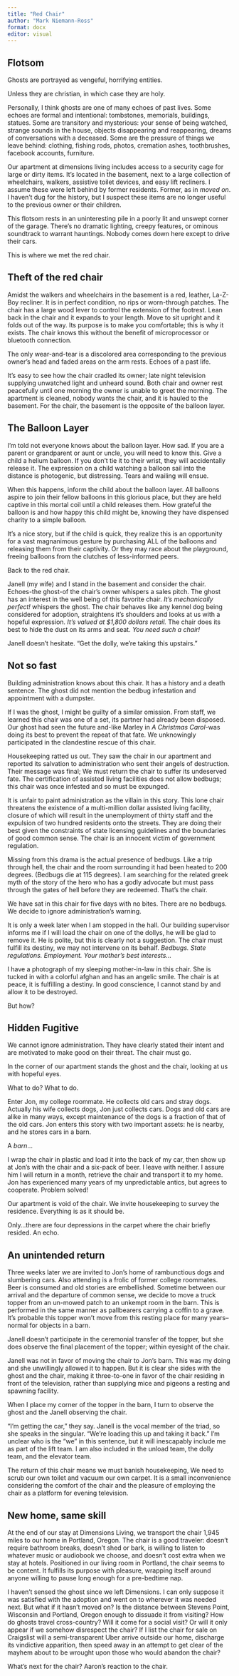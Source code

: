 ```yaml
---
title: "Red Chair"
author: "Mark Niemann-Ross"
format: docx
editor: visual
---
```


## Flotsom

Ghosts are portrayed as vengeful, horrifying entities.

Unless they are christian, in which case they are holy.

Personally, I think ghosts are one of many echoes of past lives. Some echoes are formal and intentional: tombstones, memorials, buildings, statues. Some are transitory and mysterious: your sense of being watched, strange sounds in the house, objects disappearing and reappearing, dreams of conversations with a deceased. Some are the pressure of things we leave behind: clothing, fishing rods, photos, cremation ashes, toothbrushes, facebook accounts, furniture.

Our apartment at dimensions living includes access to a security cage for large or dirty items. It's located in the basement, next to a large collection of wheelchairs, walkers, assistive toilet devices, and easy lift recliners. I assume these were left behind by former residents. Former, as in *moved on*. I haven't dug for the history, but I suspect these items are no longer useful to the previous owner or their children.

This flotsom rests in an uninteresting pile in a poorly lit and unswept corner of the garage. There's no dramatic lighting, creepy features, or ominous soundtrack to warrant hauntings. Nobody comes down here except to drive their cars.

This is where we met the red chair.

## Theft of the red chair

Amidst the walkers and wheelchairs in the basement is a red, leather, La-Z-Boy recliner. It is in perfect condition, no rips or worn-through patches. The chair has a large wood lever to control the extension of the footrest. Lean back in the chair and it expands to your length. Move to sit upright and it folds out of the way. Its purpose is to make you comfortable; this is why it exists. The chair knows this without the benefit of microprocessor or bluetooth connection.

The only wear-and-tear is a discolored area corresponding to the previous owner's head and faded areas on the arm rests. Echoes of a past life.

It's easy to see how the chair cradled its owner; late night television supplying unwatched light and unheard sound. Both chair and owner rest peacefully until one morning the owner is unable to greet the morning. The apartment is cleaned, nobody wants the chair, and it is hauled to the basement. For the chair, the basement is the opposite of the balloon layer.

::: {.callout-note icon="false"}
## The Balloon Layer

I'm told not everyone knows about the balloon layer. How sad. If you are a parent or grandparent or aunt or uncle, you will need to know this. Give a child a helium balloon. If you don't tie it to their wrist, they will accidentally release it. The expression on a child watching a balloon sail into the distance is photogenic, but distressing. Tears and wailing will ensue.

When this happens, inform the child about the balloon layer. All balloons aspire to join their fellow balloons in this glorious place, but they are held captive in this mortal coil until a child releases them. How grateful the balloon is and how happy this child might be, knowing they have dispensed charity to a simple balloon.

It's a nice story, but if the child is quick, they realize this is an opportunity for a vast magnanimous gesture by purchasing ALL of the balloons and releasing them from their captivity. Or they may race about the playground, freeing balloons from the clutches of less-informed peers.

Back to the red chair.
:::

Janell (my wife) and I stand in the basement and consider the chair. Echoes-the ghost-of the chair's owner whispers a sales pitch. The ghost has an interest in the well being of this favorite chair. *It's mechanically perfect!* whispers the ghost. The chair behaves like any kennel dog being considered for adoption, straightens it's shoulders and looks at us with a hopeful expression. *It's valued at $1,800 dollars retail.* The chair does its best to hide the dust on its arms and seat. *You need such a chair!*

Janell doesn't hesitate. "Get the dolly, we're taking this upstairs."

## Not so fast

Building administration knows about this chair. It has a history and a death sentence. The ghost did not mention the bedbug infestation and appointment with a dumpster.

If I was the ghost, I might be guilty of a similar omission. From staff, we learned this chair was one of a set, its partner had already been disposed. Our ghost had seen the future and-like Marley in *A Christmas Carol*-was doing its best to prevent the repeat of that fate. We unknowingly participated in the clandestine rescue of this chair.

Housekeeping ratted us out. They saw the chair in our apartment and reported its salvation to administration who sent their angels of destruction. Their message was final; We must return the chair to suffer its undeserved fate. The certification of assisted living facilities does not allow bedbugs; this chair was once infested and so must be expunged.

It is unfair to paint administration as the villain in this story. This lone chair threatens the existence of a multi-million dollar assisted living facility, closure of which will result in the unemployment of thirty staff and the expulsion of two hundred residents onto the streets. They are doing their best given the constraints of state licensing guidelines and the boundaries of good common sense. The chair is an innocent victim of government regulation.

Missing from this drama is the actual presence of bedbugs. Like a trip through hell, the chair and the room surrounding it had been heated to 200 degrees. (Bedbugs die at 115 degrees). I am searching for the related greek myth of the story of the hero who has a godly advocate but must pass through the gates of hell before they are redeemed. That's the chair.

We have sat in this chair for five days with no bites. There are no bedbugs. We decide to ignore administration's warning.

It is only a week later when I am stopped in the hall. Our building supervisor informs me if I will load the chair on one of the dollys, he will be glad to remove it. He is polite, but this is clearly not a suggestion. The chair must fulfill its destiny, we may not intervene on its behalf. *Bedbugs. State regulations. Employment. Your mother's best interests...*

I have a photograph of my sleeping mother-in-law in this chair. She is tucked in with a colorful afghan and has an angelic smile. The chair is at peace, it is fulfilling a destiny. In good conscience, I cannot stand by and allow it to be destroyed.

But how?

## Hidden Fugitive

We cannot ignore administration. They have clearly stated their intent and are motivated to make good on their threat. The chair must go.

In the corner of our apartment stands the ghost and the chair, looking at us with hopeful eyes.

What to do? What to do.

Enter Jon, my college roommate. He collects old cars and stray dogs. Actually his wife collects dogs, Jon just collects cars. Dogs and old cars are alike in many ways, except maintenance of the dogs is a fraction of that of the old cars. Jon enters this story with two important assets: he is nearby, and he stores cars in a barn.

A *barn*...

I wrap the chair in plastic and load it into the back of my car, then show up at Jon's with the chair and a six-pack of beer. I leave with neither. I assure him I will return in a month, retrieve the chair and transport it to my home. Jon has experienced many years of my unpredictable antics, but agrees to cooperate. Problem solved!

Our apartment is void of the chair. We invite housekeeping to survey the residence. Everything is as it should be.

Only...there are four depressions in the carpet where the chair briefly resided. An echo.

## An unintended return

Three weeks later we are invited to Jon's home of rambunctious dogs and slumbering cars. Also attending is a frolic of former college roommates. Beer is consumed and old stories are embellished. Sometime between our arrival and the departure of common sense, we decide to move a truck topper from an un-mowed patch to an unkempt room in the barn. This is performed in the same manner as pallbearers carrying a coffin to a grave. It's probable this topper won't move from this resting place for many years--normal for objects in a barn.

Janell doesn't participate in the ceremonial transfer of the topper, but she does observe the final placement of the topper; within eyesight of the chair.

Janell was not in favor of moving the chair to Jon's barn. This was my doing and she unwillingly allowed it to happen. But it is clear she sides with the ghost and the chair, making it three-to-one in favor of the chair residing in front of the television, rather than supplying mice and pigeons a resting and spawning facility.

When I place my corner of the topper in the barn, I turn to observe the ghost and the Janell observing the chair.

"I'm getting the car," they say. Janell is the vocal member of the triad, so she speaks in the singular. "We're loading this up and taking it back." I'm unclear who is the "we" in this sentence, but it will inescapably include me as part of the lift team. I am also included in the unload team, the dolly team, and the elevator team.

The return of this chair means we must banish housekeeping, We need to scrub our own toilet and vacuum our own carpet. It is a small inconvenience considering the comfort of the chair and the pleasure of employing the chair as a platform for evening television.

## New home, same skill

At the end of our stay at Dimensions Living, we transport the chair 1,945 miles to our home in Portland, Oregon. The chair is a good traveler: doesn't require bathroom breaks, doesn't shed or bark, is willing to listen to whatever music or audiobook we choose, and doesn't cost extra when we stay at hotels. Positioned in our living room in Portland, the chair seems to be content. It fulfills its purpose with pleasure, wrapping itself around anyone willing to pause long enough for a pre-bedtime nap. 

I haven't sensed the ghost since we left Dimensions. I can only suppose it was satisfied with the adoption and went on to wherever it was needed next. But what if it hasn't moved on? Is the distance between Stevens Point, Wisconsin and Portland, Oregon enough to dissuade it from visiting? How do ghosts travel cross-country? Will it come for a social visit? Or will it only appear if we somehow disrespect the chair? If I list the chair for sale on Craigslist will a semi-transparent Uber arrive outside our home, discharge its vindictive apparition, then speed away in an attempt to get clear of the mayhem about to be wrought upon those who would abandon the chair?

What's next for the chair?
Aaron's reaction to the chair.

